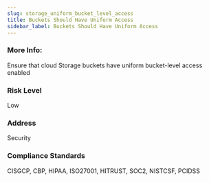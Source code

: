 ```yaml
---
slug: storage_uniform_bucket_level_access
title: Buckets Should Have Uniform Access
sidebar_label: Buckets Should Have Uniform Access
---
```


### More Info:

Ensure that cloud Storage buckets have uniform bucket-level access enabled

### Risk Level

Low

### Address

Security

### Compliance Standards

CISGCP, CBP, HIPAA, ISO27001, HITRUST, SOC2, NISTCSF, PCIDSS

